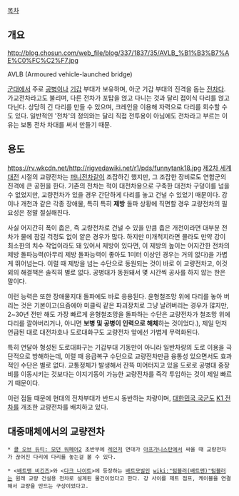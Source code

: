 [[목차]]

== 개요 ==
http://blog.chosun.com/web_file/blog/337/1837/35/AVLB_%B1%B3%B7%AE%C0%FC%C2%F7.jpg

AVLB (Armoured vehicle-launched bridge)

[[군대]]에서 주로 [[공병]]이나 [[기갑]] 부대가 보유하며, 아군 기갑 부대의 진격을 돕는 [[전차]]다. 가교전차라고도 불리며, 다른 전차가 포탑을 얹고 다니는 것과 달리 접이식 다리를 얹고 다닌다. 상당히 긴 다리를 만들 수 있으며, 크레인을 이용해 자력으로 다리를 회수할 수도 있다. 일반적인 '전차'의 정의와는 달리 직접 전투용이 아님에도 전차라고 부르는 이유는 보통 전차 차대를 써서 만들기 때문. 

== 용도 ==
https://rv.wkcdn.net/http://rigvedawiki.net/r1/pds/funnytank18.jpg
[[제2차 세계대전]] 시절의 교량전차는 [[퍼니전차]]같이 조잡하긴 했지만, 그 조잡한 장비로도 연합군의 진격에 큰 공헌을 한다. 기존의 전차는 적이 대전차용으로 구축한 대전차 구덩이를 넘을 수 없었지만, 교량전차가 있을 경우 간단하게 다리를 놓고 건널 수 있었기 때문이다. 강이나 개천과 같은 각종 장애물, 특히 특히 '''제방''' 돌파 상황에 직면할 경우 교량전차의 필요성은 정말 절실해진다.

사실 어지간히 폭이 좁은, 즉 교량전차로 건널 수 있을 만큼 좁은 개천이라면 대부분 전차가 물에 잠길 걱정도 없이 얕은 경우가 많다. 하지만 미개척지라면 몰라도 만약 강이 최소한의 치수 작업이라도 돼 있어서 제방이 있다면, 이 제방의 높이는 어지간한 전차의 제방 돌파능력(아무리 제방 돌파능력이 좋아도 1미터 이상인 경우는 거의 없다)을 가볍게 뛰어넘는다. 이럴 때 제방을 넘는 수단으로 동원되는 것이 바로 이 교량전차고, 이것 외의 해결책은 솔직히 별로 없다. 공병대가 동원돼서 몇 시간씩 공사를 하지 않는 한은 말이다.

이런 능력은 또한 장애물지대 돌파에도 바로 응용된다. 윤형철조망 위에 다리를 놓아 버리는 것은 기본이고(요즘에야 미클릭 같은 파괴장치로 그냥 날려버리는 경우가 많지만, 2~30년 전만 해도 가장 빠르게 윤형철조망을 돌파하는 수단은 교량전차가 철조망 위에 다리를 깔아버리거나, 아니면 '''보병 및 공병이 인력으로 해체'''하는 것이었다.), 제일 먼저 언급된 대로 대전차호나 도로대화구도 교량전차 앞에선 가볍게 무력화된다.

특히 연달아 형성된 도로대화구는 기갑부대 기동만이 아니라 일반차량의 도로 이용을 극단적으로 방해하는데, 이럴 때 응급복구 수단으로 교량전차만큼 융통성 있으면서도 효과적인 수단은 별로 없다. 교통정체가 발생해서 잔뜩 미어터지고 있을 도로로 공병대 중장비를 이동시키는 것보다는 야지기동이 가능한 교량전차를 즉각 투입하는 것이 제일 빠르기 때문이다.

이런 점들 때문에 현대의 전차부대가 반드시 동반하는 차량이며, [[대한민국 국군]]도 [[K1 전차]]를 개조한 교량전차를 배치하고 있다. 

== 대중매체에서의 교량전차 ==
 * [[콜 오브 듀티: 모던 워페어2]] 초반부에 [[레인저]] 연대가 [[아프가니스탄]]에서 싸울 때 교량전차가 끊어진 다리에 다리를 놓는걸 볼 수 있다.

 * <[[배트맨 비긴즈]]>와 <[[다크 나이트]]>에 등장하는 [[배트모빌]]인 [[wiki:"텀블러(배트맨)"텀블러]]는 원래 교량 건설용 전차로 설계된 물건이었다고 한다. 강 사이를 제트 점프, 케이블을 연결해서 교량을 만드는 구상이었다고.
